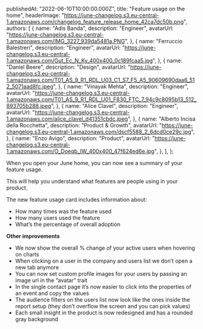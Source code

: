 
  publishedAt: "2022-06-10T10:00:00.000Z",
  title: "Feature usage on the home",
  headerImage:
    "https://june-changelog.s3.eu-central-1.amazonaws.com/changelog_feature_release_home_42ca7dc50b.png",
  authors: [
    {
      name: "Adis Banda",
      description: "Engineer",
      avatarUrl:
        "https://june-changelog.s3.eu-central-1.amazonaws.com/IMG_3227_939da5481a.PNG",
    },
    {
      name: "Ferruccio Balestreri",
      description: "Engineer",
      avatarUrl:
        "https://june-changelog.s3.eu-central-1.amazonaws.com/Gut_Ec_N_Ky_400x400_0c189fcaa5.jpg",
    },
    {
      name: "Daniel Beere",
      description: "Design",
      avatarUrl:
        "https://june-changelog.s3.eu-central-1.amazonaws.com/T01_AS_9_R1_RDL_U03_C1_S7_F5_A5_90609690daa6_512_5071aad8fc.jpeg",
    },
    {
      name: "Vinayak Mehta",
      description: "Engineer",
      avatarUrl:
        "https://june-changelog.s3.eu-central-1.amazonaws.com/T01_AS_9_R1_RDL_U01_F830_FTC_7_94c9c8095b13_512_893705b288.jpeg",
    },
    {
      name: "Alice Clavel",
      description: "Engineer",
      avatarUrl:
        "https://june-changelog.s3.eu-central-1.amazonaws.com/alice_clavel_d41351cbdc.jpeg",
    },
    {
      name: "Alberto Incisa della Rocchetta",
      description: "Product & Growth",
      avatarUrl:
        "https://june-changelog.s3.eu-central-1.amazonaws.com/dscf5588_2_6dcd0ce29c.jpg",
    },
    {
      name: "Enzo Avigo",
      description: "Product",
      avatarUrl:
        "https://june-changelog.s3.eu-central-1.amazonaws.com/O_Doeqb_IW_400x400_47f624ed6e.jpg",
    },
  ],
};

When you open your June home, you can now see a summary of your feature usage.

This will help you understand what features are people using in your product.

The new feature usage card includes information about:

- How many times was the feature used
- How many users used the feature
- What’s the percentage of overall adoption

**Other improvements**

- We now show the overall % change of your active users when hovering on charts
- When clicking on a user in the company and users list we don’t open a new tab anymore
- You can now set custom profile images for your users by passing an image url in the “avatar” trait
- In the single contact page it’s now easier to click into the properties of an event and copy the values
- The audience filters on the users list now look like the ones inside the report setup (they don’t overflow the screen and you can pick values)
- Each small insight in the product is now redesigned and has a rounded gray background

